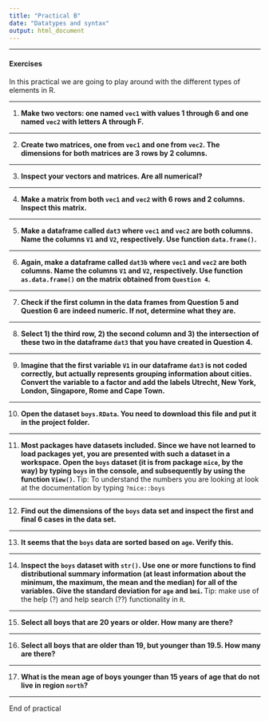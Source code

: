 ---
title: "Practical B"
date: "Datatypes and syntax"
output: html_document
---

---

#### Exercises
In this practical we are going to play around with the different types of elements in R. 

---

 1. **Make two vectors: one named `vec1` with values 1 through 6 and one named `vec2` with letters A through F. **

---

 2. **Create two matrices, one from `vec1` and one from `vec2`. The dimensions for both matrices are 3 rows by 2 columns. **

---

3. **Inspect your vectors and matrices. Are all numerical?**

---

4. **Make a matrix from both `vec1` and `vec2` with 6 rows and 2 columns. Inspect this matrix.**


---

5. **Make a dataframe called `dat3` where `vec1` and `vec2` are both columns. Name the columns `V1` and `V2`, respectively. Use function `data.frame()`.**

---

6. **Again, make a dataframe called `dat3b` where `vec1` and `vec2` are both columns. Name the columns `V1` and `V2`, respectively. Use function `as.data.frame()` on the matrix obtained from `Question 4`. **

---

7. **Check if the first column in the data frames from Question 5 and Question 6 are indeed numeric. If not, determine what they are. **

---

8. **Select 1) the third row, 2) the second column and 3) the intersection of these two in the dataframe `dat3` that you have created in Question 4. **

---

9. **Imagine that the first variable `V1` in our dataframe `dat3` is not coded correctly, but actually represents grouping information about cities. Convert the variable to a factor and add the labels Utrecht, New York, London, Singapore, Rome and Cape Town.** 

---

10. **Open the dataset `boys.RData`. You need to download this file and put it in the project folder.**

---

11. **Most packages have datasets included. Since we have not learned to load packages yet, you are presented with such a dataset in a workspace. Open the `boys` dataset (it is from package `mice`, by the way) by typing `boys` in the console, and subsequently by using the function `View()`. ** Tip: To understand the numbers you are looking at look at the documentation by typing `?mice::boys`

---

12. **Find out the dimensions of the `boys` data set and inspect the first and final 6 cases in the data set. **

---

13. **It seems that the `boys` data are sorted based on `age`. Verify this.** 

---

14. **Inspect the `boys` dataset with `str()`. Use one or more functions to find distributional summary information (at least information about the minimum, the maximum, the mean and the median) for all of the variables. Give the standard deviation for `age` and `bmi`. ** Tip: make use of the help (?) and help search (??) functionality in `R`. 

---

15. **Select all boys that are 20 years or older. How many are there?**

---

16. **Select all boys that are older than 19, but younger than 19.5. How many are there?**

---

17. **What is the mean age of boys younger than 15 years of age that do not live in region `north`?**

---

End of practical